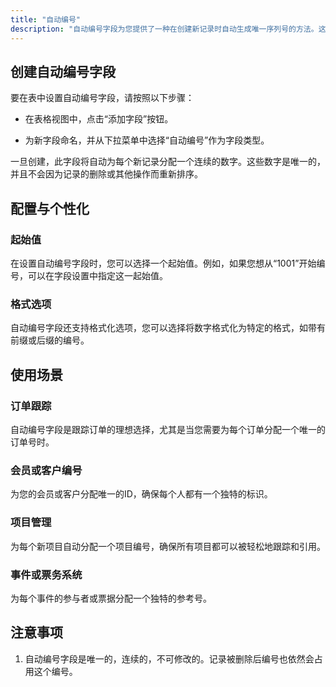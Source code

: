 ```yaml
---
title: "自动编号"
description: "自动编号字段为您提供了一种在创建新记录时自动生成唯一序列号的方法。这种字段在需要为每条记录分配一个连续的、不重复的标识符时非常有用。"
---
```


## 创建自动编号字段

要在表中设置自动编号字段，请按照以下步骤：

* 在表格视图中，点击“添加字段”按钮。

* 为新字段命名，并从下拉菜单中选择“自动编号”作为字段类型。

一旦创建，此字段将自动为每个新记录分配一个连续的数字。这些数字是唯一的，并且不会因为记录的删除或其他操作而重新排序。

## 配置与个性化

### 起始值

在设置自动编号字段时，您可以选择一个起始值。例如，如果您想从“1001”开始编号，可以在字段设置中指定这一起始值。

### 格式选项

自动编号字段还支持格式化选项，您可以选择将数字格式化为特定的格式，如带有前缀或后缀的编号。

## 使用场景

### 订单跟踪

自动编号字段是跟踪订单的理想选择，尤其是当您需要为每个订单分配一个唯一的订单号时。

### 会员或客户编号

为您的会员或客户分配唯一的ID，确保每个人都有一个独特的标识。

### 项目管理

为每个新项目自动分配一个项目编号，确保所有项目都可以被轻松地跟踪和引用。

### 事件或票务系统

为每个事件的参与者或票据分配一个独特的参考号。

## 注意事项

1. 自动编号字段是唯一的，连续的，不可修改的。记录被删除后编号也依然会占用这个编号。

